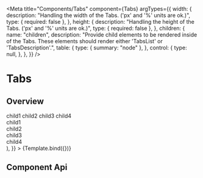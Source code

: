 
<Meta
  title="Components/Tabs"
  component={Tabs}
  argTypes={{
    width: {
      description:
        "Handling the width of the Tabs. ('px' and '%' units are ok.)",
      type: { required: false },
    },
    height: {
      description:
        "Handling the height of the Tabs. ('px' and '%' units are ok.)",
      type: { required: false },
    },
    children: {
      name: "children",
      description:
        "Provide child elements to be rendered inside of the Tabs. These elements should render either 'TabsList' or 'TabsDescription'.",
      table: {
        type: { summary: "node" },
      },
      control: {
        type: null,
      },
    },
  }}
/>

# Tabs

## Overview


<Canvas>
  <Story
    name="Default"
    args={{
      width: "600px",
      height: "50px",
      children: (
        <Tabs>
          <TabList>
            <Tab>child1</Tab>
            <Tab disabled>child2</Tab>
            <Tab>child3</Tab>
            <Tab>child4</Tab>
          </TabList>
          <TabsDescriptions>
            <TabsDescription>
              <div>child1</div>
            </TabsDescription>
            <TabsDescription>
              <div>child2</div>
            </TabsDescription>
            <TabsDescription>
              <div>child3</div>
            </TabsDescription>
            <TabsDescription>
              <div>child4</div>
            </TabsDescription>
          </TabsDescriptions>
        </Tabs>
      ),
    }}
  >
    {Template.bind({})}
  </Story>
</Canvas>

## Component Api

<ArgsTable story="Default" />
